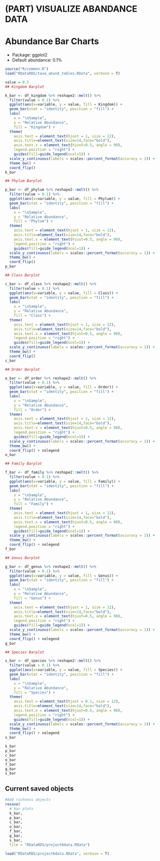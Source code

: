 # (PART) VISUALIZE ABANDANCE DATA {-}

# Abundance Bar Charts {#ggbarplots}
- Package: ggplot2
- Default abundance: 0.1%

```r
source("R/common.R")
load("RDataRDS/taxa_abund_tables.RData", verbose = T)

value = 0.5
## Kingdom Barplot

k_bar <- df_kingdom %>% reshape2::melt() %>% 
  filter(value > 0.1) %>%
  ggplot(aes(x=variable, y = value, fill = Kingdom)) +
  geom_bar(stat = "identity", position = "fill") +
  labs(
    x = "\nSample", 
    y = "Relative Abundance", 
    fill = "Kingdom") +
  theme(
    axis.text = element_text(hjust = 1, size = 12),
    axis.title=element_text(size=14,face="bold"),
    axis.text.x = element_text(hjust=0.5, angle = 90),
    legend.position = "right") +
    guides(fill=guide_legend(ncol=1)) +
  scale_y_continuous(labels = scales::percent_format(accuracy = 1)) +
  theme_bw() + 
  coord_flip()
k_bar

## Phylum Barplot

p_bar <- df_phylum %>% reshape2::melt() %>% 
  filter(value > 0.1) %>%
  ggplot(aes(x=variable, y = value, fill = Phylum)) +
  geom_bar(stat = "identity", position = "fill") +
  labs(
    x = "\nSample", 
    y = "Relative Abundance", 
    fill = "Phylum") +
  theme(
    axis.text = element_text(hjust = 1, size = 12),
    axis.title=element_text(size=14,face="bold"),
    axis.text.x = element_text(hjust=0.5, angle = 90),
    legend.position = "right") +
    guides(fill=guide_legend(ncol=1)) +
  scale_y_continuous(labels = scales::percent_format(accuracy = 1)) +
  theme_bw() + 
  coord_flip()
p_bar

## Class Barplot

c_bar <- df_class %>% reshape2::melt() %>% 
  filter(value > 0.1) %>%
  ggplot(aes(x=variable, y = value, fill = Class)) +
  geom_bar(stat = "identity", position = "fill") +
  labs(
    x = "\nSample", 
    y = "Relative Abundance", 
    fill = "Class") +
  theme(
    axis.text = element_text(hjust = 1, size = 12),
    axis.title=element_text(size=14,face="bold"),
    axis.text.x = element_text(hjust=0.5, angle = 90),
    legend.position = "right") +
    guides(fill=guide_legend(ncol=1)) +
  scale_y_continuous(labels = scales::percent_format(accuracy = 1)) +
  theme_bw() + 
  coord_flip()
c_bar

## Order Barplot

o_bar <- df_order %>% reshape2::melt() %>% 
  filter(value > 0.1) %>%
  ggplot(aes(x=variable, y = value, fill = Order)) +
  geom_bar(stat = "identity", position = "fill") +
  labs(
    x = "\nSample", 
    y = "Relative Abundance", 
    fill = "Order") +
  theme(
    axis.text = element_text(hjust = 1, size = 12),
    axis.title=element_text(size=14,face="bold"),
    axis.text.x = element_text(hjust=0.5, angle = 90),
    legend.position = "right") +
    guides(fill=guide_legend(ncol=1)) +
  scale_y_continuous(labels = scales::percent_format(accuracy = 1)) +
  theme_bw() + 
  coord_flip() + nolegend
o_bar

## Family Barplot

f_bar <- df_family %>% reshape2::melt() %>% 
  filter(value > 0.1) %>%
  ggplot(aes(x=variable, y = value, fill = Family)) +
  geom_bar(stat = "identity", position = "fill") +
  labs(
    x = "\nSample", 
    y = "Relative Abundance", 
    fill = "Family") +
  theme(
    axis.text = element_text(hjust = 1, size = 12),
    axis.title=element_text(size=14,face="bold"),
    axis.text.x = element_text(hjust=0.5, angle = 90),
    legend.position = "right") +
    guides(fill=guide_legend(ncol=1)) +
  scale_y_continuous(labels = scales::percent_format(accuracy = 1)) +
  theme_bw() + 
  coord_flip() + nolegend
f_bar

## Genus Barplot

g_bar <- df_genus %>% reshape2::melt() %>% 
  filter(value > 0.1) %>%
  ggplot(aes(x=variable, y = value, fill = Genus)) +
  geom_bar(stat = "identity", position = "fill") +
  labs(
    x = "\nSample", 
    y = "Relative Abundance", 
    fill = "Genus") +
  theme(
    axis.text = element_text(hjust = 1, size = 12),
    axis.title=element_text(size=14,face="bold"),
    axis.text.x = element_text(hjust=0.5, angle = 90),
    legend.position = "right") +
    guides(fill=guide_legend(ncol=1)) +
  scale_y_continuous(labels = scales::percent_format(accuracy = 1)) +
  theme_bw() + 
  coord_flip() + nolegend
g_bar

## Species Barplot

s_bar <- df_species %>% reshape2::melt() %>% 
  filter(value > 0.1) %>%
  ggplot(aes(x=variable, y = value, fill = Species)) +
  geom_bar(stat = "identity", position = "fill") +
  labs(
    x = "\nSample", 
    y = "Relative Abundance", 
    fill = "Species") +
  theme(
    axis.text = element_text(hjust = 0.1, size = 12),
    axis.title=element_text(size=14,face="bold"),
    axis.text.x = element_text(hjust=0.5, angle = 90),
    legend.position = "right") +
    guides(fill=guide_legend(ncol=1)) +
  scale_y_continuous(labels = scales::percent_format(accuracy = 1)) +
  theme_bw() + 
  coord_flip() + nolegend
s_bar

```


```r
k_bar
p_bar
c_bar
o_bar
f_bar
g_bar
s_bar
```


## Current saved objects
```r
#Add richness objects
resave(
  # bar plots
  k_bar,
  p_bar,
  c_bar,
  o_bar,
  f_bar,
  g_bar,
  s_bar,
  file = "RDataRDS/project6data.RData")

load("RDataRDS/project6data.RData", verbose = T)

```

